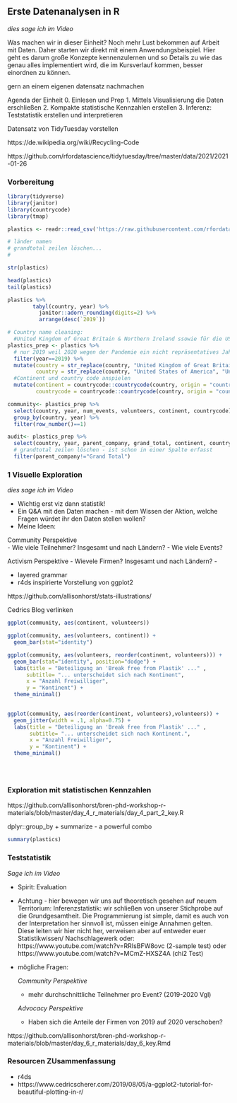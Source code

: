 ## Erste Datenanalysen in R

*dies sage ich im Video*

Was machen wir in dieser Einheit? Noch mehr Lust bekommen auf Arbeit mit Daten. Daher starten wir direkt mit einem Anwendungsbeispiel. Hier geht es darum große Konzepte kennenzulernen und so Details zu wie das genau alles implementiert wird, die im Kursverlauf kommen, besser einordnen zu können.

gern an einem eigenen datensatz nachmachen

Agenda der Einheit
0. Einlesen und Prep 
1. Mittels Visualisierung die Daten erschließen
2. Kompakte statistische Kennzahlen erstellen
3. Inferenz: Teststatistik erstellen und interpretieren

Datensatz von TidyTuesday vorstellen

https://de.wikipedia.org/wiki/Recycling-Code

https://github.com/rfordatascience/tidytuesday/tree/master/data/2021/2021-01-26


### Vorbereitung
``` r

library(tidyverse) 
library(janitor)
library(countrycode)
library(tmap)

```



``` r

plastics <- readr::read_csv('https://raw.githubusercontent.com/rfordatascience/tidytuesday/master/data/2021/2021-01-26/plastics.csv')


```


``` r

# länder namen
# grandtotal zeilen löschen...
# 

```

``` r

str(plastics)

```

``` r
head(plastics)
tail(plastics)
```



``` r
plastics %>%
        tabyl(country, year) %>%
          janitor::adorn_rounding(digits=2) %>%
          arrange(desc(`2019`))
```


``` r


# Country name cleaning: 
  #United Kingdom of Great Britain & Northern Ireland ssowie für die USA
plastics_prep <- plastics %>%
  # nur 2019 weil 2020 wegen der Pandemie ein nicht repräsentatives Jahr ist
  filter(year==2019) %>%
  mutate(country = str_replace(country, "United Kingdom of Great Britain & Northern Ireland", "United Kingdom"),
         country = str_replace(country, "United States of America", "United States")) %>%
  #Continent und country code anspielen
  mutate(continent = countrycode::countrycode(country, origin = "country.name", destination = "continent"),
         countrycode = countrycode::countrycode(country, origin = "country.name", destination = "iso3c"))

``` 

``` r

community<- plastics_prep %>%
  select(country, year, num_events, volunteers, continent, countrycode) %>%
  group_by(country, year) %>%
  filter(row_number()==1)

``` 

``` r

audit<- plastics_prep %>%
  select(country, year, parent_company, grand_total, continent, countrycode) %>%
  # grandtotal zeilen löschen - ist schon in einer Spalte erfasst
  filter(parent_company!="Grand Total")

``` 




### 1 Visuelle Exploration 


*dies sage ich im Video*

- Wichtig erst viz dann statistik!
- Ein Q&A mit den Daten machen - mit dem Wissen der Aktion, welche Fragen würdet ihr den Daten stellen wollen?
- Meine Ideen:

Community Perspektive  
  - Wie viele Teilnehmer? Insgesamt und nach Ländern?
  - Wie viele Events?

Activism Perspektive
  - Wievele Firmen? Insgesamt und nach Ländern?
  - 
  
- layered grammar
- r4ds inspirierte Vorstellung von ggplot2

https://github.com/allisonhorst/stats-illustrations/

Cedrics Blog verlinken


```r
ggplot(community, aes(continent, volunteers))
```


```r
ggplot(community, aes(volunteers, continent)) +
  geom_bar(stat="identity")
```


```r
ggplot(community, aes(volunteers, reorder(continent, volunteers))) +
  geom_bar(stat="identity", position="dodge") +
  labs(title = "Beteiligung an 'Break free from Plastik' ..." ,
      subtitle= "... unterscheidet sich nach Kontinent",
      x = "Anzahl Freiwilliger",
      y = "Kontinent") +
  theme_minimal()
  
```


```r
ggplot(community, aes(reorder(continent, volunteers),volunteers)) +
  geom_jitter(width = .1, alpha=0.75) +
  labs(title = "Beteiligung an 'Break free from Plastik' ..." ,
       subtitle= "... unterscheidet sich nach Kontinent.",
       x = "Anzahl Freiwilliger",
       y = "Kontinent") +
  theme_minimal()

```

```r


  
```


```r


  
```

```r


  
```

### Exploration mit statistischen Kennzahlen

https://github.com/allisonhorst/bren-phd-workshop-r-materials/blob/master/day_4_r_materials/day_4_part_2_key.R

dplyr::group_by + summarize - a powerful combo

```r
summary(plastics)
```


### Teststatistik 

*Sage ich im Video*

- Spirit: Evaluation
- Achtung - hier bewegen wir uns auf theoretisch gesehen auf neuem Territorium: Inferenzstatistik: wir schließen von unserer Stichprobe auf die Grundgesamtheit. Die Programmierung ist simple, damit es auch von der Interpretation her sinnvoll ist, müssen einige Annahmen gelten. Diese leiten wir hier nicht her, verweisen aber auf entweder euer Statistikwissen/ Nachschlagewerk oder: https://www.youtube.com/watch?v=RRIsBFW8ovc (2-sample test) oder https://www.youtube.com/watch?v=MCmZ-HXSZ4A (chi2 Test)
- mögliche Fragen:
  
  *Community Perspektive*
  - mehr durchschnittliche Teilnehmer pro Event? (2019-2020 Vgl)
  
  *Advocacy Perspektive*
  - Haben sich die Anteile der Firmen von 2019 auf 2020 verschoben?
  
https://github.com/allisonhorst/bren-phd-workshop-r-materials/blob/master/day_6_r_materials/day_6_key.Rmd


### Resourcen ZUsammenfassung

- r4ds
- https://www.cedricscherer.com/2019/08/05/a-ggplot2-tutorial-for-beautiful-plotting-in-r/
